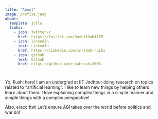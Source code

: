 ```yaml
---
title: "About"
image: profile.jpeg
about:
  template: jolla
  links:
    - icon: twitter-x
      href: https://twitter.com/RushiShah1729
    - icon: linkedin
      text: LinkedIn
      href: https://linkedin.com/in/shah-rushi
    - icon: github
      text: Github
      href: https://github.com/shahrushi2003

---
```


Yo, Rushi here! I am an undergrad at IIT Jodhpur doing research on topics related to “artificial learning”. I like to learn new things by helping others learn about them. I love explaining complex things in a simple manner and simple things with a complex perspective! 

Also, e/acc ftw! Let’s ensure AGI takes over the world before politics and war do!